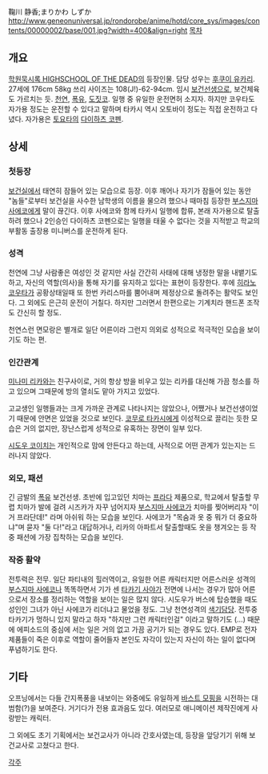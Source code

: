鞠川 静香;まりかわ しずか
http://www.geneonuniversal.jp/rondorobe/anime/hotd/core_sys/images/contents/00000002/base/001.jpg?width=400&align=right
[[목차]]
== 개요 ==
[[학원묵시록 HIGHSCHOOL OF THE DEAD]]의 등장인물. 담당 성우는 [[후쿠이 유카리]]. 27세에 176cm 58kg 쓰리 사이즈는 108(J!)-62-94cm.
임시 [[보건선생]]으로, 보건체육도 가르치는 듯. [[천연]], [[폭유]], [[도짓코]]. 일행 중 유일한 운전면허 소지자. 하지만 코우타도 자가용 정도는 운전할 수 있다고 말하며 타카시 역시 오토바이 정도는 직접 운전하고 다녔다. 자가용은 [[토요타]]의 [[다이하츠 코펜]].

== 상세 ==
=== 첫등장 ===
[[보건실]]에서 태연히 잠들어 있는 모습으로 등장. 이후 깨어나 자기가 잠들어 있는 동안 "놈들"로부터 보건실을 사수한 남학생의 이름을 물으려 했으나 때마침 등장한 [[부스지마 사에코]]에게 말이 끊긴다. 이후 사에코와 함께 타카시 일행에 합류, 본래 자가용으로 탈출하려 했으나 2인승인 다이하츠 코펜으로는 일행을 태울 수 없다는 것을 지적받고 학교의 부활동 출장용 미니버스를 운전하게 된다.

=== 성격 ===
천연에 그냥 사람좋은 여성인 것 같지만 사실 간간히 사태에 대해 냉정한 말을 내뱉기도 하고, 자신의 역할(의사)을 통해 자기를 유지하고 있다는 표현이 등장한다. 후에 [[히라노 코우타]]가 공황상태일때 또 한번 카리스마를 뿜어내며 제정상으로 돌려주는 활약도 보인다. 그 외에도  은근히 운전이 거칠다. 하지만 그러면서 한편으로는 기계치라 핸드폰 조작도 간신히 할 정도.

천연스런 면모랑은 별개로 일단 어른이라 그런지 의외로 성적으로 적극적인 모습을 보이기도 하는 편.

=== 인간관계 ===
[[미나미 리카]]와는 친구사이로, 거의 항상 방을 비우고 있는 리카를 대신해 가끔 청소를 하고 있으며 그때문에 방의 열쇠도 맡아 가지고 있었다.

고교생인 일행들과는 크게 가까운 관계로 나타나지는 않았으나, 어쨌거나 보건선생이었기 때문에 안면은 있었을 것으로 보인다. [[코무로 타카시]]에게 이성적으로 끌리는 듯한 모습은 거의 없지만, 장난스럽게 성적으로 유혹하는 장면이 일부 있다.

[[시도우 코이치]]는 개인적으로 맘에 안든다고 하는데, 사적으로 어떤 관계가 있는지는 드러나지 않았다.

=== 외모, 패션 ===
긴 금발의 [[폭유]] 보건선생. 초반에 입고있던 치마는 [[프라다]] 제품으로, 학교에서 탈출할 무렵 치마가 발에 걸려 시즈카가 자꾸 넘어지자 [[부스지마 사에코]]가 치마를 찢어버리자 "이거 프라단데!" 라며 아쉬워 하는 모습을 보인다. 사에코가 "목숨과 옷 중 뭐가 더 중요하냐"며 묻자 "둘 다!"라고 대답하거나, 리카의 아파트서 탈출할때도 옷을 챙겨오는 등 작중 패션에 가장 집착하는 모습을 보인다.

=== 작중 활약 ===
전투력은 전무. 일단 파티내의 힐러역이고, 유일한 어른 캐릭터지만 어른스러운 성격의 [[부스지마 사에코]]나 똑똑하면서 기가 센 [[타카기 사야]]가 전면에 나서는 경우가 많아 어른으로서 장소를 정리하는 역할을 보이는 일은 많지 않다. 시도우가 버스에 탑승했을 때도 성인인 그녀가 아닌 사에코가 리더냐고 물었을 정도. 그냥 천연성격의 [[색기담당]]. 전투중 타카기가 멍하니 있지 말라고 하자 "하지만 그런 캐릭터인걸" 이라고 말하기도 (…) 때문에 에피소드의 중심에 서는 일은 거의 없고 가끔 공기가 되는 경우도 있다. EMP로 전자제품들이 죽은 이후로 역할이 줄어들자 본인도 자각이 있는지 자신이 하는 일이 없다며 푸념하기도 한다.

== 기타 ==
오프닝에서는 다들 간지폭풍을 내보이는 와중에도 유일하게 [[바스트 모핑]]을 시전하는 대범함(?)을 보여준다. 거기다가 전용 효과음도 있다. 여러모로 애니메이션 제작진에게 사랑받는 캐릭터.

그 외에도 초기 기획에서는 보건교사가 아니라 간호사였는데, 등장을 앞당기기 위해 보건교사로 고쳤다고 한다.

[[각주]]

